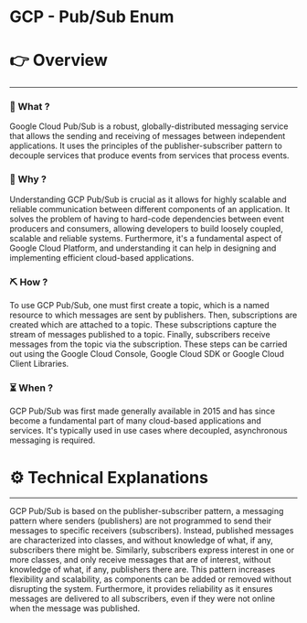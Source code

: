 # GCP - Pub/Sub Enum


# 👉 Overview

---

### 👀 What ?

Google Cloud Pub/Sub is a robust, globally-distributed messaging service that allows the sending and receiving of messages between independent applications. It uses the principles of the publisher-subscriber pattern to decouple services that produce events from services that process events.


### 🧐 Why ?

Understanding GCP Pub/Sub is crucial as it allows for highly scalable and reliable communication between different components of an application. It solves the problem of having to hard-code dependencies between event producers and consumers, allowing developers to build loosely coupled, scalable and reliable systems. Furthermore, it's a fundamental aspect of Google Cloud Platform, and understanding it can help in designing and implementing efficient cloud-based applications.


### ⛏️ How ?

To use GCP Pub/Sub, one must first create a topic, which is a named resource to which messages are sent by publishers. Then, subscriptions are created which are attached to a topic. These subscriptions capture the stream of messages published to a topic. Finally, subscribers receive messages from the topic via the subscription. These steps can be carried out using the Google Cloud Console, Google Cloud SDK or Google Cloud Client Libraries.


### ⏳ When ?

GCP Pub/Sub was first made generally available in 2015 and has since become a fundamental part of many cloud-based applications and services. It's typically used in use cases where decoupled, asynchronous messaging is required.


# ⚙️ Technical Explanations

---

GCP Pub/Sub is based on the publisher-subscriber pattern, a messaging pattern where senders (publishers) are not programmed to send their messages to specific receivers (subscribers). Instead, published messages are characterized into classes, and without knowledge of what, if any, subscribers there might be. Similarly, subscribers express interest in one or more classes, and only receive messages that are of interest, without knowledge of what, if any, publishers there are. This pattern increases flexibility and scalability, as components can be added or removed without disrupting the system. Furthermore, it provides reliability as it ensures messages are delivered to all subscribers, even if they were not online when the message was published.
